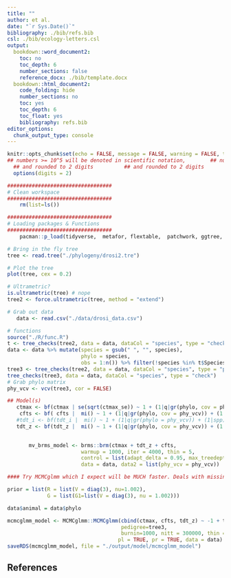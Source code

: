 ```yaml
---
title: ""
author: et al. 
date: "`r Sys.Date()`"
bibliography: ./bib/refs.bib
csl: ./bib/ecology-letters.csl
output: 
  bookdown::word_document2:
    toc: no
    toc_depth: 6
    number_sections: false
    reference_docx: ./bib/template.docx
  bookdown::html_document2:
    code_folding: hide
    number_sections: no
    toc: yes
    toc_depth: 6
    toc_float: yes
    bibliography: refs.bib
editor_options: 
  chunk_output_type: console
---
```


```r
knitr::opts_chunk$set(echo = FALSE, message = FALSE, warning = FALSE, tidy = TRUE, fig.width = 10)
## numbers >= 10^5 will be denoted in scientific notation,		  ## numbers >= 10^5 will be denoted in scientific notation,
  ## and rounded to 2 digits		  ## and rounded to 2 digits
  options(digits = 2)

##################################
# Clean workspace
##################################
    rm(list=ls())

##################################
# Loading packages & Functions
##################################
    pacman::p_load(tidyverse,  metafor, flextable,  patchwork, ggtree, ape, phytools, viridis, MCMCglmm, brms, latex2exp, orchaRd, multcomp)


```


```r
# Bring in the fly tree
tree <- read.tree("./phylogeny/drosi2.tre")

# Plot the tree
plot(tree, cex = 0.2)

# Ultrametric?
is.ultrametric(tree) # nope
tree2 <- force.ultrametric(tree, method = "extend")

# Grab out data
   data <- read.csv("./data/drosi_data.csv")

# functions
source("./R/func.R")
t <- tree_checks(tree2, data = data, dataCol = "species", type = "check")
data <- data %>% mutate(species = gsub(" ", "", species),
                        phylo = species,
                        obs = 1:n()) %>% filter(!species %in% t$Species_InData_But_NotTree) 
tree3 <- tree_checks(tree2, data = data, dataCol = "species", type = "prune")
tree_checks(tree3, data = data, dataCol = "species", type = "check")
# Grab phylo matrix
phy_vcv <- vcv(tree3, cor = FALSE)

```


```r


## Model(s)
   ctmax <- bf(ctmax | se(sqrt(ctmax_se)) ~ 1 + (1|q|gr(phylo, cov = phy_vcv)) + (1|species) + (1|obs)) + gaussian()
    cfts <- bf( cfts |  mi() ~ 1 + (1|q|gr(phylo, cov = phy_vcv)) + (1|species)) + gaussian()
   #tdt_i <- bf(tdt_i |  mi() ~ 1 + (1|q|gr(phylo = phy_vcv)) + (1|spp)) + gaussian()
   tdt_z <- bf(tdt_z |  mi() ~ 1 + (1|q|gr(phylo, cov = phy_vcv)) + (1|species)) + gaussian()

                    
       mv_brms_model <- brms::brm(ctmax + tdt_z + cfts, 
                        warmup = 1000, iter = 4000, thin = 5, 
                        control = list(adapt_delta = 0.95, max_treedepth = 15), cores = 4,
                        data = data, data2 = list(phy_vcv = phy_vcv))

#### Try MCMCglmm which I expect will be MUCH faster. Deals with missing data using data augmentation

prior = list(R = list(V = diag(3), nu=1.002), 
             G = list(G1=list(V = diag(3), nu = 1.002)))

data$animal = data$phylo

mcmcglmm_model <- MCMCglmm::MCMCglmm(cbind(ctmax, cfts, tdt_z) ~ -1 + trait, random = ~us(trait):animal, rcov = ~us(trait):units ,
                                     pedigree=tree3,
                                     burnin=1000, nitt = 300000, thin = 5, family = rep("gaussian", 3), prior = prior, 
                                    pl = TRUE, pr = TRUE, data = data)
saveRDS(mcmcglmm_model, file = "./output/model/mcmcglmm_model")
```


## References
